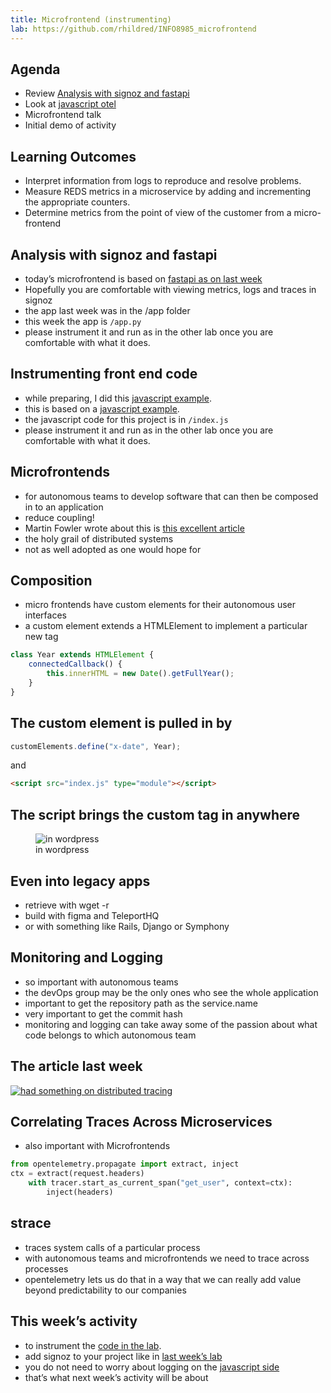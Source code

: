 ---
title: Microfrontend (instrumenting)
lab: https://github.com/rhildred/INFO8985_microfrontend
---
## Agenda

- Review [Analysis with signoz and fastapi](https://github.com/rhildred/INFO8985_microservice_analysis)
- Look at [javascript otel](https://github.com/rhildred/node-otel)
- Microfrontend talk
- Initial demo of activity

## Learning Outcomes

- Interpret information from logs to reproduce and resolve problems.
- Measure REDS metrics in a microservice by adding and incrementing the appropriate counters.
- Determine metrics from the point of view of the customer from a micro-frontend

## Analysis with signoz and fastapi

- today's microfrontend is based on [fastapi as on last week](https://github.com/rhildred/INFO8985_microservice_analysis)
- Hopefully you are comfortable with viewing metrics, logs and traces in signoz
- the app last week was in the /app folder
- this week the app is `/app.py`
- please instrument it and run as in the other lab once you are comfortable with what it does.

## Instrumenting front end code

- while preparing, I did this [javascript example](https://github.com/rhildred/node-otel).
- this is based on a [javascript example](https://signoz.io/opentelemetry/nodejs/).
- the javascript code for this project is in `/index.js`
- please instrument it and run as in the other lab once you are comfortable with what it does.

## Microfrontends

- for autonomous teams to develop software that can then be composed in to an application
- reduce coupling!
- Martin Fowler wrote about this is [this excellent article](https://martinfowler.com/articles/micro-frontends.html)
- the holy grail of distributed systems
- not as well adopted as one would hope for

## Composition

- micro frontends have custom elements for their autonomous user interfaces
- a custom element extends a HTMLElement to implement a particular new tag

```javascript
class Year extends HTMLElement {
    connectedCallback() {
        this.innerHTML = new Date().getFullYear();
    }
}
```

## The custom element is pulled in by
```javascript
customElements.define("x-date", Year);
```

and

```html
<script src="index.js" type="module"></script>
```

## The script brings the custom tag in anywhere

![in wordpress](images/wordpress.PNG)

## Even into legacy apps

- retrieve with wget -r
- build with figma and TeleportHQ
- or with something like Rails, Django or Symphony

## Monitoring and Logging

- so important with autonomous teams
- the devOps group may be the only ones who see the whole application
- important to get the repository path as the service.name
- very important to get the commit hash
- monitoring and logging can take away some of the passion about what code belongs to which autonomous team

## The article last week

[![had something on distributed tracing](images/opentelemetry-fastapi-cover.webp)](https://signoz.io/blog/opentelemetry-fastapi/)

## Correlating Traces Across Microservices

- also important with Microfrontends
```python
from opentelemetry.propagate import extract, inject
ctx = extract(request.headers)
    with tracer.start_as_current_span("get_user", context=ctx):
        inject(headers)
```

## strace

- traces system calls of a particular process
- with autonomous teams and microfrontends we need to trace across processes
- opentelemetry lets us do that in a way that we can really add value beyond predictability to our companies

## This week's activity

- to instrument the [code in the lab](`r rmarkdown::metadata$lab`).
- add signoz to your project like in [last week's lab](https://github.com/rhildred/INFO8985_microservice_analysis)
- you do not need to worry about logging on the [javascript side](https://github.com/rhildred/node-otel)
- that's what next week's activity will be about